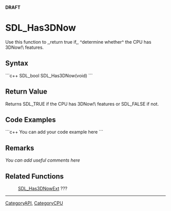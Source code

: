 <!-- pragma section-numbers off -->
<!-- pragma disable-camelcase -->
'''DRAFT'''

= SDL_Has3DNow =
Use this function to ,,return true if,, ^determine whether^ the CPU has 3DNow!\ features.


== Syntax ==
```c++
SDL_bool SDL_Has3DNow(void)
```

== Return Value ==
Returns SDL_TRUE if the CPU has 3DNow!\ features or SDL_FALSE if not. 

== Code Examples ==
```c++
You can add your code example here
```

== Remarks ==
''You can add useful comments here''

== Related Functions ==
:[[SDL_Has3DNowExt]] ???

----
[[CategoryAPI]], [[CategoryCPU]]
